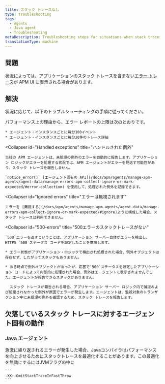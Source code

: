 ```yaml
---
title: スタック トレースなし
type: troubleshooting
tags:
  - Agents
  - Java agent
  - Troubleshooting
metaDescription: Troubleshooting steps for situations when stack traces are missing for error traces with your New Relic Java app.
translationType: machine
---
```


## 問題

状況によっては、アプリケーションのスタック トレースを含まない[エラー トレース](/docs/apm/applications-menu/error-analytics/error-analytics-manage-error-traces)が APM UI に表示される場合があります。

## 解決

状況に応じて、以下のトラブルシューティングの手順に従ってください。

<CollapserGroup>
  <Collapser
    id="Caps on error reporting"
    title="エラー報告の制限"
  >
    パフォーマンス上の理由から、エラー レポートの上限は次のとおりです。

    * エージェント・インスタンスごとに毎分100イベント
    * エージェント・インスタンスごとに毎分20件のトレース詳細
  </Collapser>

  <Collapser
    id="Handled exceptions"
    title="ハンドルされた例外"
  >
    当社の APM エージェントは、未処理の例外のエラーを自動的に報告します。アプリケーション ロジックがエラーを処理する状況では、APM エージェントがエラーを見逃す可能性があり、スタック トレースを報告しません。

    `notice_error()` [エージェント固有の API](/docs/apm/agents/manage-apm-agents/agent-data/manage-errors-apm-collect-ignore-or-mark-expected/#error-collection) を使用して、処理された例外を記録できます。
  </Collapser>

  <Collapser
    id="Ignored errors"
    title="エラーは無視されます"
  >
    エラーを [無視する](/docs/apm/agents/manage-apm-agents/agent-data/manage-errors-apm-collect-ignore-or-mark-expected/#ignore)ように構成した場合、スタック トレースは利用できません。
  </Collapser>

  <Collapser
    id="500-errors"
    title="500エラーのスタックトレースがない"
  >
    `500`エラーを返すということは、アプリケーション サーバー自体がエラーを検出し、HTTPS `500`ステータス コードを設定したことを意味します。

    * エラー状態がアプリケーション・ロジックで検出され処理された場合、例外オブジェクトは存在せず、したがってスタックもありません。

    * ある時点で例外オブジェクトがあったが、応答で`500`ステータスを設定したアプリケーション コードによって内部的に処理された場合、例外はエージェントに表示されませんでした。エージェントが報告できるスタックがありません。

      スタック トレースが報告される場合、アプリケーション サーバー ロジック内で捕捉および処理されなかった例外が原因でエラーが発生します。エージェントは、監視対象のトランザクション中に未処理の例外を確認するため、スタック トレースを報告します。
  </Collapser>
</CollapserGroup>

## 欠落しているスタック トレースに対するエージェント固有の動作

### Java エージェント

<CollapserGroup>
  <Collapser
    id="repeated-errors"
    title="急速に繰り返されるエラーのスタックトレースがない"
  >
    急激に繰り返されるエラーが発生した場合、Javaコンパイラはパフォーマンスを向上させるためにスタックトレースを最適化することがあります。この最適化を無効にするにはJVMフラグの中に

    ```
    -XX:-OmitStackTraceInFastThrow
    ```
  </Collapser>
</CollapserGroup>